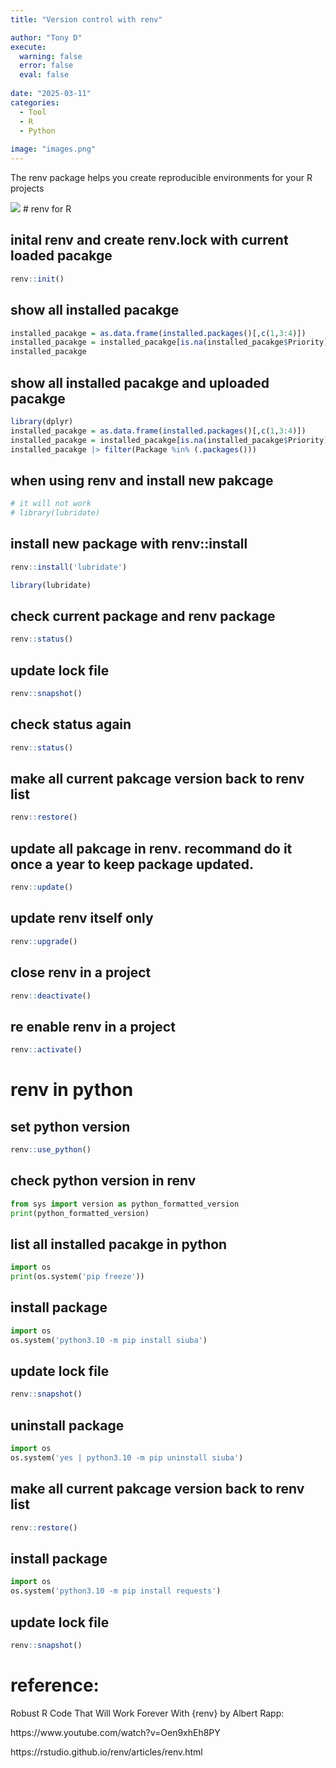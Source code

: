 ```yaml
---
title: "Version control with renv"

author: "Tony D"
execute:
  warning: false
  error: false
  eval: false
  
date: "2025-03-11"
categories: 
  - Tool
  - R
  - Python
  
image: "images.png"
---
```


The renv package helps you create reproducible environments for your R projects

![](https://rstudio.github.io/renv/articles/renv.png)
# renv for R


## inital renv and create renv.lock with current loaded pacakge

```r
renv::init()
```


## show all installed pacakge

```r
installed_pacakge = as.data.frame(installed.packages()[,c(1,3:4)])
installed_pacakge = installed_pacakge[is.na(installed_pacakge$Priority),1:2,drop=FALSE]
installed_pacakge
```


## show all installed pacakge and uploaded pacakge
```r
library(dplyr)
installed_pacakge = as.data.frame(installed.packages()[,c(1,3:4)])
installed_pacakge = installed_pacakge[is.na(installed_pacakge$Priority),1:2,drop=FALSE]
installed_pacakge |> filter(Package %in% (.packages()))
```




## when using renv and install new pakcage

```r
# it will not work
# library(lubridate)
```

## install new package with renv::install

```r
renv::install('lubridate')
```

```r
library(lubridate)
```


## check current package and renv package

```r
renv::status()
```

## update lock file

```r
renv::snapshot()
```

## check status again

```r
renv::status()
```

## make all current pakcage version back to renv list

```r
renv::restore()
```

## update all pakcage in renv. recommand do it once a year to keep package updated.

```r
renv::update()
```

## update renv itself only

```r
renv::upgrade()
```
## close renv in a project

```r
renv::deactivate()
```


## re enable renv in a project

```r
renv::activate()
```


# renv in python


## set python version
```r
renv::use_python()
```

## check python version in renv

```python
from sys import version as python_formatted_version
print(python_formatted_version)
```


## list all installed pacakge in python

```python
import os
print(os.system('pip freeze'))
```


## install package
```python
import os
os.system('python3.10 -m pip install siuba')
```


## update lock file

```r
renv::snapshot()
```


## uninstall package
```python
import os
os.system('yes | python3.10 -m pip uninstall siuba')
```


## make all current pakcage version back to renv list

```r
renv::restore()
```

## install package
```python
import os
os.system('python3.10 -m pip install requests')
```

## update lock file

```r
renv::snapshot()
```


# reference:

Robust R Code That Will Work Forever With {renv} by Albert Rapp:

https://www.youtube.com/watch?v=Oen9xhEh8PY

https://rstudio.github.io/renv/articles/renv.html
